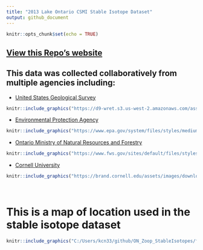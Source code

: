 ```yaml
---
title: "2013 Lake Ontario CSMI Stable Isotope Dataset"
output: github_document
---
```


```r
knitr::opts_chunk$set(echo = TRUE)
```
## [View this Repo's website](https://kaydennasworthy.github.io/ON_Zoop_StableIsotopes/)


## This data was collected collaboratively from multiple agencies including:
* [United States Geological Survey](https://www.usgs.gov/)
```r
knitr::include_graphics("https://d9-wret.s3.us-west-2.amazonaws.com/assets/palladium/production/s3fs-public/thumbnails/image/usgs-placeholder_0.png")
```

* [Environmental Protection Agency](https://www.epa.gov/)
```r
knitr::include_graphics("https://www.epa.gov/system/files/styles/medium/private/images/2021-12/375x250_epa_seal_noring.png?itok=zpXlVA0X")
```

* [Ontario Ministry of Natural Resources and Forestry](https://www.ontario.ca/page/ministry-natural-resources-and-forestry)
```r
knitr::include_graphics("https://www.fws.gov/sites/default/files/styles/large/public/2020-08/mnrflogo.jpg?itok=sh0zbow5")
```

* [Cornell University](https://cals.cornell.edu/biological-field-station-shackelton-point)
```r
knitr::include_graphics("https://brand.cornell.edu/assets/images/downloads/logos/cornell_logo_simple/cornell_logo_simple_black.svg")
```

<br/>

# This is a map of location used in the stable isotope dataset
```r
knitr::include_graphics("C:/Users/kcn33/github/ON_Zoop_StableIsotopes/figures/Map of sample points.png")
```




